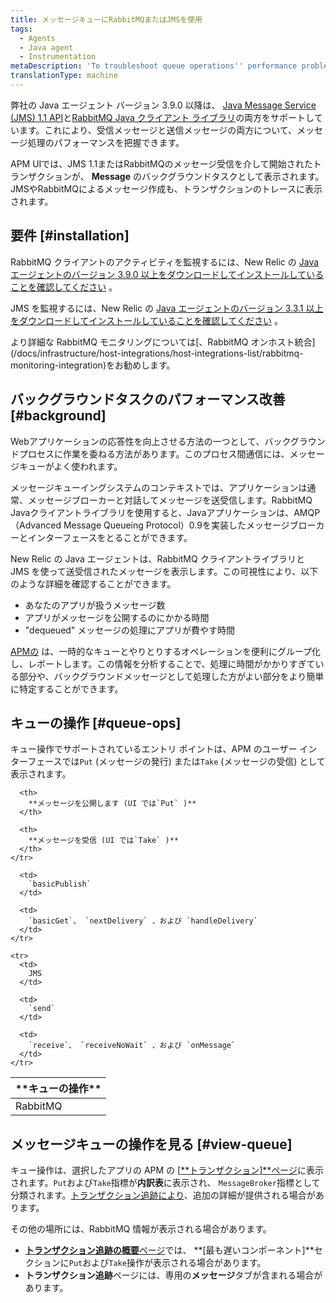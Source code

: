 ```yaml
---
title: メッセージキューにRabbitMQまたはJMSを使用
tags:
  - Agents
  - Java agent
  - Instrumentation
metaDescription: 'To troubleshoot queue operations'' performance problems, use RabbitMQ with New Relic APM for Java applications.'
translationType: machine
---
```


弊社の Java エージェント バージョン 3.9.0 以降は、 [Java Message Service (JMS) 1.1 API](https://docs.oracle.com/javaee/7/api/javax/jms/package-summary.html#package.description)と[RabbitMQ Java クライアント ライブラリ](https://www.rabbitmq.com/java-client.html)の両方をサポートしています。これにより、受信メッセージと送信メッセージの両方について、メッセージ処理のパフォーマンスを把握できます。

APM UIでは、JMS 1.1またはRabbitMQのメッセージ受信を介して開始されたトランザクションが、 **Message** のバックグラウンドタスクとして表示されます。JMSやRabbitMQによるメッセージ作成も、トランザクションのトレースに表示されます。

## 要件 [#installation]

RabbitMQ クライアントのアクティビティを監視するには、New Relic の [Java エージェントのバージョン 3.9.0 以上をダウンロードしてインストールしていることを確認してください](/docs/release-notes/agent-release-notes/java-release-notes) 。

JMS を監視するには、New Relic の [Java エージェントのバージョン 3.3.1 以上をダウンロードしてインストールしていることを確認してください](/docs/release-notes/agent-release-notes/java-release-notes/java-agent-331) 。

<Callout variant="tip">
  より詳細な RabbitMQ モニタリングについては[、RabbitMQ オンホスト統合](/docs/infrastructure/host-integrations/host-integrations-list/rabbitmq-monitoring-integration)をお勧めします。
</Callout>

## バックグラウンドタスクのパフォーマンス改善 [#background]

Webアプリケーションの応答性を向上させる方法の一つとして、バックグラウンドプロセスに作業を委ねる方法があります。このプロセス間通信には、メッセージキューがよく使われます。

メッセージキューイングシステムのコンテキストでは、アプリケーションは通常、メッセージブローカーと対話してメッセージを送受信します。RabbitMQ Javaクライアントライブラリを使用すると、Javaアプリケーションは、AMQP（Advanced Message Queueing Protocol）0.9を実装したメッセージブローカーとインターフェースをとることができます。

New Relic の Java エージェントは、RabbitMQ クライアントライブラリと JMS を使って送受信されたメッセージを表示します。この可視性により、以下のような詳細を確認することができます。

* あなたのアプリが扱うメッセージ数
* アプリがメッセージを公開するのにかかる時間
* "dequeued" メッセージの処理にアプリが費やす時間

[APMの](#view-queue) は、一時的なキューとやりとりするオペレーションを便利にグループ化し、レポートします。この情報を分析することで、処理に時間がかかりすぎている部分や、バックグラウンドメッセージとして処理した方がよい部分をより簡単に特定することができます。

## キューの操作 [#queue-ops]

キュー操作でサポートされているエントリ ポイントは、APM のユーザー インターフェースでは`Put` (メッセージの発行) または`Take` (メッセージの受信) として表示されます。

<table>
  <thead>
    <tr>
      <th width={150}>
        **キューの操作**
      </th>

      <th>
        **メッセージを公開します (UI では`Put` )**
      </th>

      <th>
        **メッセージを受信 (UI では`Take` )**
      </th>
    </tr>
  </thead>

  <tbody>
    <tr>
      <td>
        RabbitMQ
      </td>

      <td>
        `basicPublish`
      </td>

      <td>
        `basicGet`、 `nextDelivery` 、および `handleDelivery`
      </td>
    </tr>

    <tr>
      <td>
        JMS
      </td>

      <td>
        `send`
      </td>

      <td>
        `receive`、 `receiveNoWait` 、および `onMessage`
      </td>
    </tr>
  </tbody>
</table>

## メッセージキューの操作を見る [#view-queue]

キュー操作は、選択したアプリの APM の \[[**トランザクション\]**ページ](/docs/apm/applications-menu/monitoring/transactions-dashboard)に表示されます。`Put`および`Take`指標が**内訳表**に表示され、 `MessageBroker`指標として分類されます。[トランザクション追跡により](/docs/apm/transactions/transaction-traces/transaction-traces)、追加の詳細が提供される場合があります。

その他の場所には、RabbitMQ 情報が表示される場合があります。

* [**トランザクション追跡の概要**ページ](/docs/apm/transactions/transaction-traces/transaction-trace-summary)では、 **\[最も遅いコンポーネント]**セクションに`Put`および`Take`操作が表示される場合があります。
* **トランザクション追跡**ページには、専用の**メッセージ**タブが含まれる場合があります。